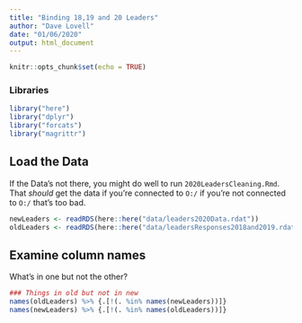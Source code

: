 ```yaml
---
title: "Binding 18,19 and 20 Leaders"
author: "Dave Lovell"
date: "01/06/2020"
output: html_document
---
```


```r
knitr::opts_chunk$set(echo = TRUE)
```

### Libraries
```r
library("here")
library("dplyr")
library("forcats")
library("magrittr")
```

## Load the Data

If the Data's not there, you might do well to run `2020LeadersCleaning.Rmd`. That _should_ get the data if you're connected to `O:/` if you're not connected to `O:/` that's too bad.

```r
newLeaders <- readRDS(here::here("data/leaders2020Data.rdat"))
oldLeaders <- readRDS(here::here("data/leadersResponses2018and2019.rdat"))
```

## Examine column names

What's in one but not the other?

```r
### Things in old but not in new
names(oldLeaders) %>% {.[!(. %in% names(newLeaders))]}
names(newLeaders) %>% {.[!(. %in% names(oldLeaders))]}
```